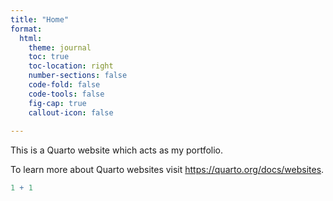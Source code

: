 ```yaml
---
title: "Home"
format:
  html:
    theme: journal
    toc: true
    toc-location: right
    number-sections: false
    code-fold: false
    code-tools: false
    fig-cap: true
    callout-icon: false
   
---
```


This is a Quarto website which acts as my portfolio.

To learn more about Quarto websites visit <https://quarto.org/docs/websites>.

```r
1 + 1
```
